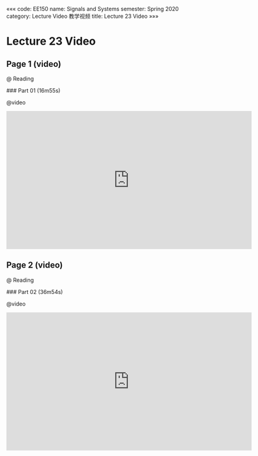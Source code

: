 «««
code: EE150
name: Signals and Systems
semester: Spring 2020
category: Lecture Video 教学视频
title: Lecture 23 Video
»»»

# Lecture 23 Video

## Page 1 (video)

@ Reading

<div class="markdown-body">
### Part 01 (16m55s)
</div>

@video

<iframe src="https://watchsb.com/e/mig8bnpiugr5.html" frameborder=0 marginwidth=0 marginheight=0 scrolling=no width=640 height=360 allowfullscreen></iframe>


## Page 2 (video)

@ Reading

<div class="markdown-body">
### Part 02 (36m54s)
</div>

@video

<iframe src="https://watchsb.com/e/ar30o4opfihb.html" frameborder=0 marginwidth=0 marginheight=0 scrolling=no width=640 height=360 allowfullscreen></iframe>


